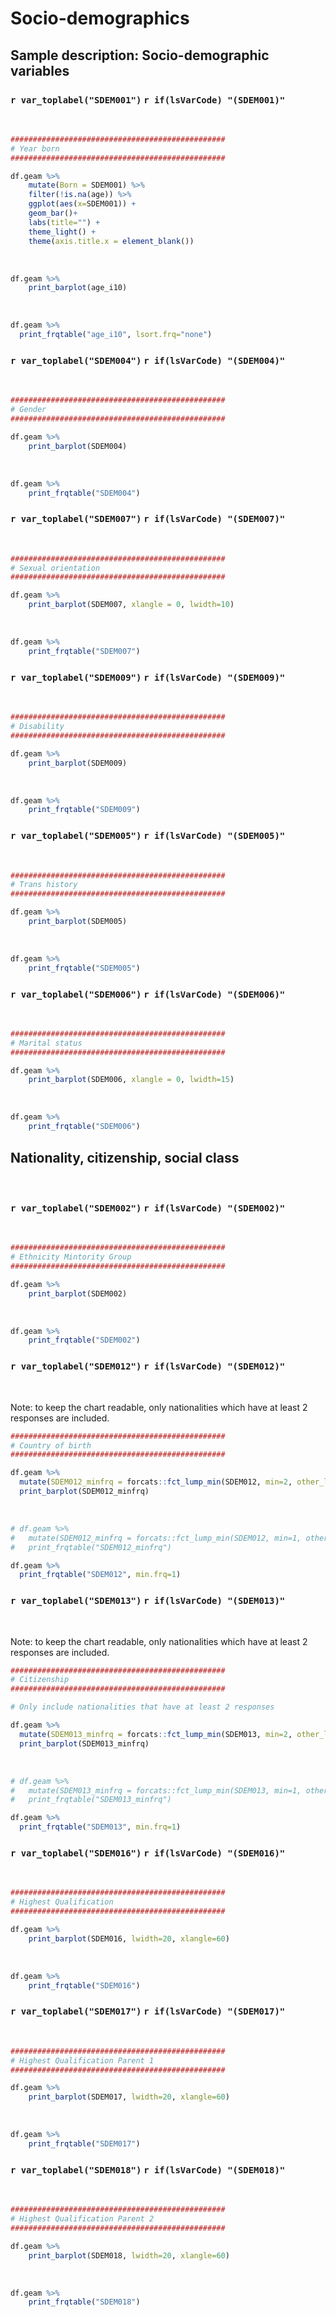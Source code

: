 # Socio-demographics


## Sample description: Socio-demographic variables


### `r var_toplabel("SDEM001")` `r if(lsVarCode) "(SDEM001)"`
<p>&nbsp;</p>


```r

################################################
# Year born
################################################

df.geam %>%  
    mutate(Born = SDEM001) %>% 
    filter(!is.na(age)) %>% 
    ggplot(aes(x=SDEM001)) + 
    geom_bar()+ 
    labs(title="") +
    theme_light() +
    theme(axis.title.x = element_blank())

```


<p>&nbsp;</p>


```r
df.geam %>% 
    print_barplot(age_i10)
```


<p>&nbsp;</p>


```r
df.geam %>%
  print_frqtable("age_i10", lsort.frq="none")

```


\newpage
  
  
  
  
  
### `r var_toplabel("SDEM004")`  `r if(lsVarCode) "(SDEM004)"`
<p>&nbsp;</p>


```r

################################################
# Gender
################################################

df.geam %>% 
    print_barplot(SDEM004)
```


<p>&nbsp;</p>


```r
df.geam %>% 
    print_frqtable("SDEM004")
```


\newpage

   
   
   
   
### `r var_toplabel("SDEM007")`  `r if(lsVarCode) "(SDEM007)"`
<p>&nbsp;</p>
 
  
```r

################################################
# Sexual orientation 
################################################

df.geam %>% 
    print_barplot(SDEM007, xlangle = 0, lwidth=10)
```


<p>&nbsp;</p>


```r
df.geam %>% 
    print_frqtable("SDEM007") 
```


\newpage
  
  
  
  
  
### `r var_toplabel("SDEM009")`  `r if(lsVarCode) "(SDEM009)"`
<p>&nbsp;</p>
 
  
```r

################################################
# Disability 
################################################

df.geam %>% 
    print_barplot(SDEM009)
```


<p>&nbsp;</p>


```r
df.geam %>% 
    print_frqtable("SDEM009") 
```


    
\newpage
  
  
  
  
  
### `r var_toplabel("SDEM005")`  `r if(lsVarCode) "(SDEM005)"`
<p>&nbsp;</p>
 
  
```r

################################################
# Trans history 
################################################

df.geam %>%  
    print_barplot(SDEM005)
```


<p>&nbsp;</p>


```r
df.geam %>% 
    print_frqtable("SDEM005")
```


     
\newpage
  
  
  
  
  
### `r var_toplabel("SDEM006")`  `r if(lsVarCode) "(SDEM006)"`
<p>&nbsp;</p>
 
  
```r

################################################
# Marital status 
################################################

df.geam %>%  
    print_barplot(SDEM006, xlangle = 0, lwidth=15)
```


<p>&nbsp;</p>


```r
df.geam %>% 
    print_frqtable("SDEM006")
```


\newpage
  
  
  
  
  
## Nationality, citizenship, social class
<p>&nbsp;</p>

### `r var_toplabel("SDEM002")`  `r if(lsVarCode) "(SDEM002)"`
<p>&nbsp;</p>
 
  
```r

################################################
# Ethnicity Mintority Group 
################################################

df.geam %>%  
    print_barplot(SDEM002)
```


<p>&nbsp;</p>


```r
df.geam %>% 
    print_frqtable("SDEM002")
```



\newpage
  
  
  
  
  
### `r var_toplabel("SDEM012")`  `r if(lsVarCode) "(SDEM012)"`
<p>&nbsp;</p>
Note: to keep the chart readable, only nationalities which have at least 2 responses are included. 
  

```r

################################################
# Country of birth  
################################################

df.geam %>% 
  mutate(SDEM012_minfrq = forcats::fct_lump_min(SDEM012, min=2, other_level = "Other")) %>%
  print_barplot(SDEM012_minfrq)
```


<p>&nbsp;</p>


```r

# df.geam %>%
#   mutate(SDEM012_minfrq = forcats::fct_lump_min(SDEM012, min=1, other_level = "Other")) %>% 
#   print_frqtable("SDEM012_minfrq")

df.geam %>% 
  print_frqtable("SDEM012", min.frq=1)

```


\newpage




  
### `r var_toplabel("SDEM013")`  `r if(lsVarCode) "(SDEM013)"`
<p>&nbsp;</p>
Note: to keep the chart readable, only nationalities which have at least 2 responses are included. 


```r

################################################
# Citizenship  
################################################

# Only include nationalities that have at least 2 responses

df.geam %>% 
  mutate(SDEM013_minfrq = forcats::fct_lump_min(SDEM013, min=2, other_level = "Other")) %>%
  print_barplot(SDEM013_minfrq)
```


<p>&nbsp;</p>


```r

# df.geam %>%
#   mutate(SDEM013_minfrq = forcats::fct_lump_min(SDEM013, min=1, other_level = "Other")) %>% 
#   print_frqtable("SDEM013_minfrq")

df.geam %>% 
  print_frqtable("SDEM013", min.frq=1)

```

\newpage
  
  
  
  
  
### `r var_toplabel("SDEM016")`  `r if(lsVarCode) "(SDEM016)"`
<p>&nbsp;</p>
 
  
```r

################################################
# Highest Qualification
################################################

df.geam %>%  
    print_barplot(SDEM016, lwidth=20, xlangle=60)
```


<p>&nbsp;</p>


```r
df.geam %>% 
    print_frqtable("SDEM016")
```
 
\newpage




  
### `r var_toplabel("SDEM017")`  `r if(lsVarCode) "(SDEM017)"`
<p>&nbsp;</p>
 
  
```r

################################################
# Highest Qualification Parent 1 
################################################

df.geam %>%  
    print_barplot(SDEM017, lwidth=20, xlangle=60)
```


<p>&nbsp;</p>


```r
df.geam %>% 
    print_frqtable("SDEM017")
```


\newpage
  
  
  
  
  
### `r var_toplabel("SDEM018")`  `r if(lsVarCode) "(SDEM018)"`
<p>&nbsp;</p>
 
  
```r

################################################
# Highest Qualification Parent 2
################################################

df.geam %>%  
    print_barplot(SDEM018, lwidth=20, xlangle=60)
```


<p>&nbsp;</p>


```r
df.geam %>% 
    print_frqtable("SDEM018") 
```


\newpage
  